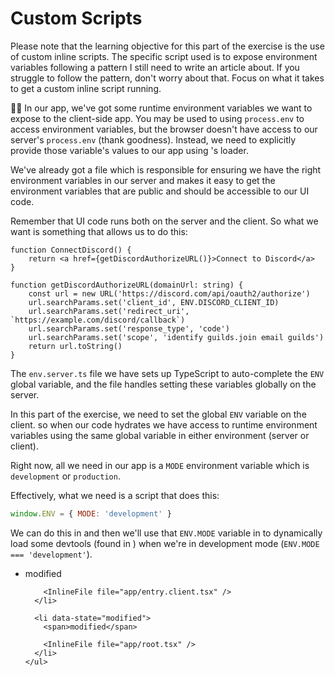 # Custom Scripts

<callout-info>
	Please note that the learning objective for this part of the exercise is the
	use of custom inline scripts. The specific script used is to expose
	environment variables following a pattern I still need to write an article
	about. If you struggle to follow the pattern, don't worry about that. Focus on
	what it takes to get a custom inline script running.
</callout-info>

👨‍💼 In our app, we've got some runtime environment variables we want to expose to
the client-side app. You may be used to using `process.env` to access
environment variables, but the browser doesn't have access to our server's
`process.env` (thank goodness). Instead, we need to explicitly provide those
variable's values to our app using <InlineFile file="app/root.tsx" />'s loader.

We've already got a <InlineFile file="app/utils/env.server.ts" /> file which is
responsible for ensuring we have the right environment variables in our server
and makes it easy to get the environment variables that are public and should be
accessible to our UI code.

Remember that UI code runs both on the server and the client. So what we want is
something that allows us to do this:

```tsx filename=app/routes/connect-discord.tsx lines=7
function ConnectDiscord() {
	return <a href={getDiscordAuthorizeURL()}>Connect to Discord</a>
}

function getDiscordAuthorizeURL(domainUrl: string) {
	const url = new URL('https://discord.com/api/oauth2/authorize')
	url.searchParams.set('client_id', ENV.DISCORD_CLIENT_ID)
	url.searchParams.set('redirect_uri', `https://example.com/discord/callback`)
	url.searchParams.set('response_type', 'code')
	url.searchParams.set('scope', 'identify guilds.join email guilds')
	return url.toString()
}
```

The `env.server.ts` file we have sets up TypeScript to auto-complete the `ENV`
global variable, and the <InlineFile file="app/entry.server.tsx" line="13" />
file handles setting these variables globally on the server.

In this part of the exercise, we need to set the global `ENV` variable on the
client. so when our code hydrates we have access to runtime environment
variables using the same global variable in either environment (server or
client).

Right now, all we need in our app is a `MODE` environment variable which is
`development` or `production`.

Effectively, what we need is a script that does this:

```js
window.ENV = { MODE: 'development' }
```

We can do this in <InlineFile file="app/root.tsx" /> and then we'll use that
`ENV.MODE` variable in <InlineFile file="app/entry.client.tsx" /> to dynamically
load some devtools (found in <InlineFile file="app/utils/devtools.tsx" />) when
we're in development mode (`ENV.MODE === 'development'`).

<TouchedFiles>
  <div id="files">
    <ul>
      <li data-state="modified">
        <span>modified</span>

        <InlineFile file="app/entry.client.tsx" />
      </li>

      <li data-state="modified">
        <span>modified</span>

        <InlineFile file="app/root.tsx" />
      </li>
    </ul>

  </div>
</TouchedFiles>
